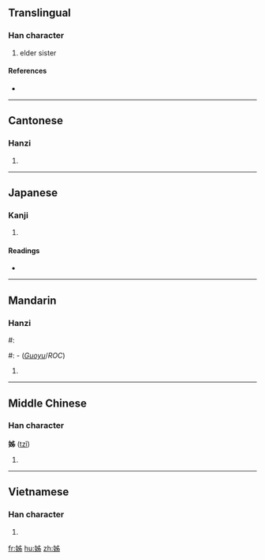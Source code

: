 {{also|姉|姐}}
==Translingual==

===Han character===
{{Han char|rn=38|rad=女|as=05|sn=8|four=4042<sub>7</sub>|canj=女中X竹 (VLXH)}}

# elder sister

====References====
* {{Han ref|kx=0258.150|dkj=06164|dj=0523.200|hdz=21032.090|uh=59CA|ud=22986|bh=A96E|bd=43374}}

----

==Cantonese==

===Hanzi===
{{yue-hanzi|jyut=|y=ji2}}

# {{defn|Cantonese|sort=女05}}

----

==Japanese==

===Kanji===
{{ja-kanji|grade=|rs=女05}}

# {{defn|Japanese|sort=女05}}

====Readings====
* {{ja-readings|on=[[し]] (shi)|kun=[[あね]] (ane), [[はは]] (haha)}}

----

==Mandarin==

===Hanzi===
#: {{cmn-hanzi|pin=[[zǐ]] ([[zi3]])|wg=tzu<sup>3</sup>}}
#: {{cmn-hanzi|pin=[[jiě]] ([[jie3]])|wg=chie<sup>3</sup>}} - (''[[Guoyu]]''/''ROC'')

# {{defn|Mandarin|sort=女05}}

----

==Middle Chinese==

===Han character===
'''姊''' ([[tzǐ]])

# {{defn|Middle Chinese|sort=女05}}

----

==Vietnamese==

===Han character===
{{vi-hantu|[[tỉ]], [[chị]], [[tỷ]]|rs=女05}}

# {{defn|Vietnamese|sort=女05}}

[[fr:姊]]
[[hu:姊]]
[[zh:姊]]